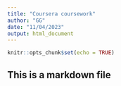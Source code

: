 ---
title: "Coursera coursework"
author: "GG"
date: "11/04/2023"
output: html_document
---

```{r setup, include=FALSE}
knitr::opts_chunk$set(echo = TRUE)
```

## This is a markdown file